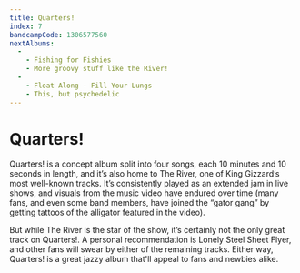 ```yaml
---
title: Quarters!
index: 7
bandcampCode: 1306577560
nextAlbums:
  - 
    - Fishing for Fishies
    - More groovy stuff like the River!
  -
    - Float Along - Fill Your Lungs
    - This, but psychedelic
---
```


# Quarters!

Quarters! is a concept album split into four songs, each 10 minutes and 10 seconds in length, and it’s also home to The River, one of King Gizzard’s most well-known tracks. It’s consistently played as an extended jam in live shows, and visuals from the music video have endured over time (many fans, and even some band members, have joined the “gator gang” by getting tattoos of the alligator featured in the video).

But while The River is the star of the show, it’s certainly not the only great track on Quarters!. A personal recommendation is Lonely Steel Sheet Flyer, and other fans will swear by either of the remaining tracks. Either way, Quarters! is a great jazzy album that'll appeal to fans and newbies alike.
